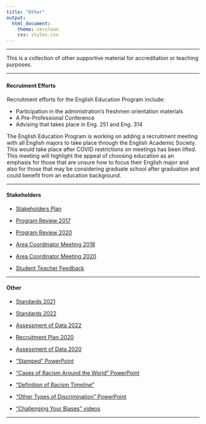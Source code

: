 ---
title: "Other"
output: 
  html_document:
    theme: cerulean
    css: styles.css
---

<script type="text/javascript">
 function showhide(id) {
    var e = document.getElementById(id);
    e.style.display = (e.style.display == 'block') ? 'none' : 'block';
 }
</script>

----

This is a collection of other supportive material for accreditation or teaching purposes.

----

### {.tabset .tabset-pills .tabset-fade}

#### Recruiment Efforts

<div style="padding-left:1px;">

Recruitment efforts for the English Education Program include:

* Participation in the administration’s freshmen orientation materials
* A Pre-Professional Conference
* Advising that takes place in Eng. 251 and Eng. 314
 

The English Education Program is working on adding a recruitment meeting with all English majors to take place through the English Academic Society.  This would take place after COVID restrictions on meetings has been lifted.  This meeting will highlight the appeal of choosing education as an emphasis for those that are unsure how to focus their English major and also for those that may be considering graduate school after graduation and could benefit from an education background.

</div>

----



#### Stakeholders

<div style="padding-left:1px;">

* [Stakeholders Plan](https://drive.google.com/file/d/1sSfg5lvAFO9ZzBZfRDrJ7QwIiv0_-Uj_/view?usp=sharing)

* [Program Review 2017](https://drive.google.com/file/d/1QntKGcKm9jrZlw0k0BTP07XtWfhx0Dbe/view?usp=sharing)

* [Program Review 2020](https://drive.google.com/file/d/1AKjw2yeWp_InWVVwOsRlvVs4gwiSUnwE/view?usp=sharing)

* [Area Coordinator Meeting 2018](https://drive.google.com/file/d/1fTI3mcSiywfbUBAedwJVYgWOyhe63HYb/view?usp=sharing)

* [Area Coordinator Meeting 2020](https://drive.google.com/file/d/1WHFBQvIfj97zm7GmfYBfvQwYCDUnBFgI/view?usp=sharing)

* [Student Teacher Feedback](https://drive.google.com/file/d/13PbUoFLpbo-bxLDGZK5Jeg8WM95PZcYA/view?usp=sharing)


</div>

----

#### Other

<div style="padding-left:1px;">

* [Standards 2021](https://drive.google.com/file/d/1tEFae7t4OtkxTz9SEtW4wolegmJhruEa/view?usp=sharing)

* [Standards 2022](https://drive.google.com/file/d/1T_mdH3POdECCFyVSkBTGORvt0SBGZw8b/view?usp=sharing)

* [Assessment of Data 2022](https://docs.google.com/document/d/1lUhc9ZtQeZYpPmaYIkk8mBOSJqKkLO1nBpkqVSu-TZs/edit?usp=sharing)

* [Recruitment Plan 2020](https://drive.google.com/file/d/1clqQs-zahLoKpXLThl1ADMtwI6q4w5X3/view?usp=sharing)

* [Assessment of Data 2020](https://docs.google.com/document/d/1I2-dW4-OxDzW4UyL6-2-1ha8vcDR97qILd_YaL_laqg/edit?usp=sharing)

* ["Stamped" PowerPoint](https://drive.google.com/file/d/1VWJKPLI5sR-QfXU_tTVeSG66ioqJgn2R/view?usp=sharing)

* ["Cases of Racism Around the World" PowerPoint](https://docs.google.com/presentation/d/1j7i9jXmMANWImK3EKro4A8CyfxN0OmamLqbdipasY8c/edit?usp=sharing)

* ["Definition of Racism Timeline"](https://docs.google.com/document/d/1F-AVX8RLVcUUN2kwxqdEBb8GbwGaCDR_uNlfclVDASE/edit?usp=sharing)

* ["Other Types of Discrimination" PowerPoint](https://docs.google.com/presentation/d/1btork9Iyn--l6m0OI4u3wYNtatvIGH07-AE3C2CLgtE/edit?usp=sharing)

* ["Challenging Your Biases" videos](https://docs.google.com/presentation/d/1lITCgEiNiiqrxCwT8JBeqyIDAloRjaO8mEVS30dJTR0/edit?usp=sharing)


</div>

----

<footer></footer>